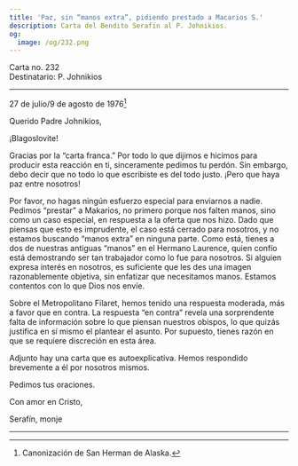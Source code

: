 ```yaml
---
title: 'Paz, sin “manos extra”, pidiendo prestado a Macarios S.'
description: Carta del Bendito Serafín al P. Johnikios.
og:
  image: /og/232.png
---
```


<div style={{textAlign:'right', fontFamily:'monospace'}}>Carta no. 232</div>
<div style={{textAlign:'left', fontFamily:'monospace'}}>Destinatario: P. Johnikios</div>

---

27 de julio/9 de agosto de 1976[^1]

Querido Padre Johnikios,

¡Blagoslovite!

Gracias por la “carta franca.” Por todo lo que dijimos e hicimos para producir esta reacción en ti, sinceramente pedimos tu perdón. Sin embargo, debo decir que no todo lo que escribiste es del todo justo. ¡Pero que haya paz entre nosotros!

Por favor, no hagas ningún esfuerzo especial para enviarnos a nadie. Pedimos “prestar” a Makarios, no primero porque nos falten manos, sino como un caso especial, en respuesta a la oferta que nos hizo. Dado que piensas que esto es imprudente, el caso está cerrado para nosotros, y no estamos buscando “manos extra” en ninguna parte. Como está, tienes a dos de nuestras antiguas “manos” en el Hermano Laurence, quien confío está demostrando ser tan trabajador como lo fue para nosotros. Si alguien expresa interés en nosotros, es suficiente que les des una imagen razonablemente objetiva, sin enfatizar que necesitamos manos. Estamos contentos con lo que Dios nos envíe.

Sobre el Metropolitano Filaret, hemos tenido una respuesta moderada, más a favor que en contra. La respuesta “en contra” revela una sorprendente falta de información sobre lo que piensan nuestros obispos, lo que quizás justifica en sí mismo el plantear el asunto. Por supuesto, tienes razón en que se requiere discreción en esta área.

Adjunto hay una carta que es autoexplicativa. Hemos respondido brevemente a él por nosotros mismos.

Pedimos tus oraciones.

Con amor en Cristo,

Serafín, monje

---

[^1]: Canonización de San Herman de Alaska.